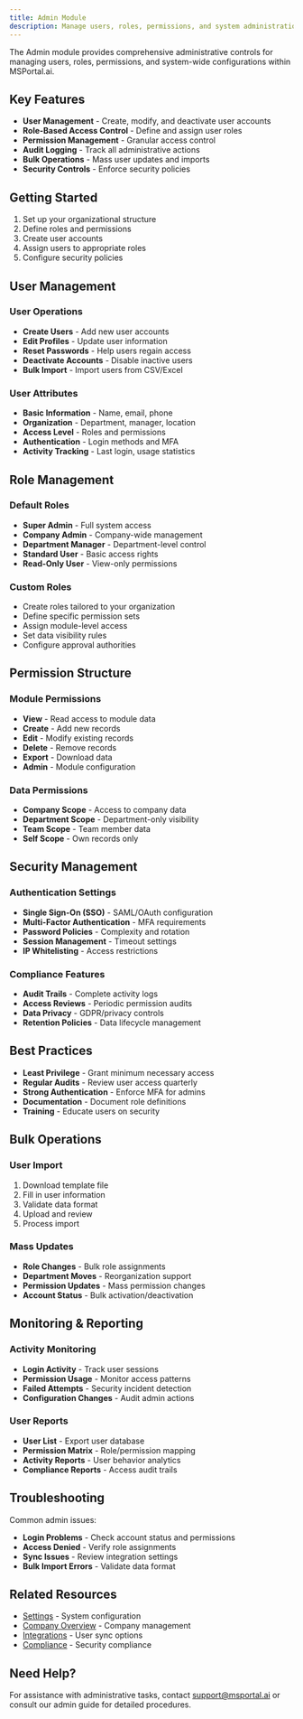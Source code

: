 ```yaml
---
title: Admin Module
description: Manage users, roles, permissions, and system administration
---
```


The Admin module provides comprehensive administrative controls for managing users, roles, permissions, and system-wide configurations within MSPortal.ai.

## Key Features

- **User Management** - Create, modify, and deactivate user accounts
- **Role-Based Access Control** - Define and assign user roles
- **Permission Management** - Granular access control
- **Audit Logging** - Track all administrative actions
- **Bulk Operations** - Mass user updates and imports
- **Security Controls** - Enforce security policies

## Getting Started

1. Set up your organizational structure
2. Define roles and permissions
3. Create user accounts
4. Assign users to appropriate roles
5. Configure security policies

## User Management

### User Operations
- **Create Users** - Add new user accounts
- **Edit Profiles** - Update user information
- **Reset Passwords** - Help users regain access
- **Deactivate Accounts** - Disable inactive users
- **Bulk Import** - Import users from CSV/Excel

### User Attributes
- **Basic Information** - Name, email, phone
- **Organization** - Department, manager, location
- **Access Level** - Roles and permissions
- **Authentication** - Login methods and MFA
- **Activity Tracking** - Last login, usage statistics

## Role Management

### Default Roles
- **Super Admin** - Full system access
- **Company Admin** - Company-wide management
- **Department Manager** - Department-level control
- **Standard User** - Basic access rights
- **Read-Only User** - View-only permissions

### Custom Roles
- Create roles tailored to your organization
- Define specific permission sets
- Assign module-level access
- Set data visibility rules
- Configure approval authorities

## Permission Structure

### Module Permissions
- **View** - Read access to module data
- **Create** - Add new records
- **Edit** - Modify existing records
- **Delete** - Remove records
- **Export** - Download data
- **Admin** - Module configuration

### Data Permissions
- **Company Scope** - Access to company data
- **Department Scope** - Department-only visibility
- **Team Scope** - Team member data
- **Self Scope** - Own records only

## Security Management

### Authentication Settings
- **Single Sign-On (SSO)** - SAML/OAuth configuration
- **Multi-Factor Authentication** - MFA requirements
- **Password Policies** - Complexity and rotation
- **Session Management** - Timeout settings
- **IP Whitelisting** - Access restrictions

### Compliance Features
- **Audit Trails** - Complete activity logs
- **Access Reviews** - Periodic permission audits
- **Data Privacy** - GDPR/privacy controls
- **Retention Policies** - Data lifecycle management

## Best Practices

- **Least Privilege** - Grant minimum necessary access
- **Regular Audits** - Review user access quarterly
- **Strong Authentication** - Enforce MFA for admins
- **Documentation** - Document role definitions
- **Training** - Educate users on security

## Bulk Operations

### User Import
1. Download template file
2. Fill in user information
3. Validate data format
4. Upload and review
5. Process import

### Mass Updates
- **Role Changes** - Bulk role assignments
- **Department Moves** - Reorganization support
- **Permission Updates** - Mass permission changes
- **Account Status** - Bulk activation/deactivation

## Monitoring & Reporting

### Activity Monitoring
- **Login Activity** - Track user sessions
- **Permission Usage** - Monitor access patterns
- **Failed Attempts** - Security incident detection
- **Configuration Changes** - Audit admin actions

### User Reports
- **User List** - Export user database
- **Permission Matrix** - Role/permission mapping
- **Activity Reports** - User behavior analytics
- **Compliance Reports** - Access audit trails

## Troubleshooting

Common admin issues:
- **Login Problems** - Check account status and permissions
- **Access Denied** - Verify role assignments
- **Sync Issues** - Review integration settings
- **Bulk Import Errors** - Validate data format

## Related Resources

- [Settings](../settings/index) - System configuration
- [Company Overview](../company-overview/index) - Company management
- [Integrations](../integrations/index) - User sync options
- [Compliance](../compliance/index) - Security compliance

## Need Help?

For assistance with administrative tasks, contact support@msportal.ai or consult our admin guide for detailed procedures.